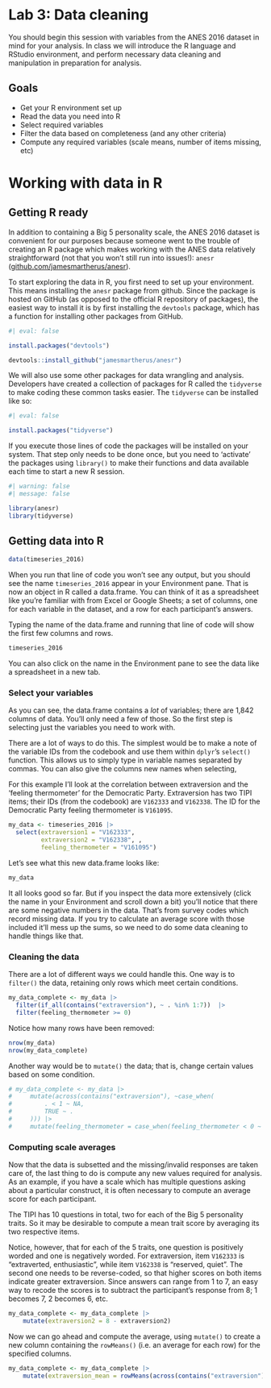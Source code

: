 # Lab 3: Data cleaning {.unnumbered}

You should begin this session with variables from the ANES 2016 dataset in mind for your analysis. In class we will introduce the R language and RStudio environment, and perform necessary data cleaning and manipulation in preparation for analysis.


## Goals

- Get your R environment set up
- Read the data you need into R
- Select required variables
- Filter the data based on completeness (and any other criteria)
- Compute any required variables (scale means, number of items missing, etc)


# Working with data in R




## Getting R ready

In addition to containing a Big 5 personality scale, the ANES 2016 dataset is convenient for our purposes because someone went to the trouble of creating an R package which makes working with the ANES data relatively straightforward (not that you won't still run into issues!): `anesr` ([github.com/jamesmartherus/anesr](https://github.com/jamesmartherus/anesr)).

To start exploring the data in R, you first need to set up your environment. This means installing the `anesr` package from github. Since the package is hosted on GitHub (as opposed to the official R repository of packages), the easiest way to install it is by first installing the `devtools` package, which has a function for installing other packages from GitHub.

```r
#| eval: false

install.packages("devtools")

devtools::install_github("jamesmartherus/anesr")

```


We will also use some other packages for data wrangling and analysis. Developers have created a collection of packages for R called the `tidyverse` to make coding these common tasks easier. The `tidyverse` can be installed like so:

```r
#| eval: false

install.packages("tidyverse")

```

If you execute those lines of code the packages will be installed on your system. That step only needs to be done once, but you need to 'activate' the packages using `library()` to make their functions and data available each time to start a new R session.

```r
#| warning: false
#| message: false

library(anesr)
library(tidyverse)

```


## Getting data into R

```r

data(timeseries_2016)

```

When you run that line of code you won't see any output, but you should see the name `timeseries_2016` appear in your Environment pane. That is now an object in R called a data.frame. You can think of it as a spreadsheet like you're familiar with from Excel or Google Sheets; a set of columns, one for each variable in the dataset, and a row for each participant's answers.

Typing the name of the data.frame and running that line of code will show the first few columns and rows.

```r

timeseries_2016

```

You can also click on the name in the Environment pane to see the data like a spreadsheet in a new tab.



### Select your variables

As you can see, the data.frame contains a *lot* of variables; there are 1,842 columns of data. You'll only need a few of those. So the first step is selecting just the variables you need to work with.

There are a lot of ways to do this. The simplest would be to make a note of the variable IDs from the codebook and use them within `dplyr`'s `select()` function. This allows us to simply type in variable names separated by commas. You can also give the columns new names when selecting,

For this example I'll look at the correlation between extraversion and the 'feeling thermometer' for the Democratic Party. Extraversion has two TIPI items; their IDs (from the codebook) are `V162333` and `V162338`. The ID for the Democratic Party feeling thermometer is `V161095`. 

```r

my_data <- timeseries_2016 |> 
  select(extraversion1 = "V162333", 
         extraversion2 = "V162338", ,
         feeling_thermometer = "V161095")

```

Let's see what this new data.frame looks like:

```r
my_data
```

It all looks good so far. But if you inspect the data more extensively (click the name in your Environment and scroll down a bit) you'll notice that there are some negative numbers in the data. That's from survey codes which record missing data. If you try to calculate an average score with those included it'll mess up the sums, so we need to do some data cleaning to handle things like that.


### Cleaning the data

There are a lot of different ways we could handle this. One way is to `filter()` the data, retaining only rows which meet certain conditions.

```r

my_data_complete <- my_data |>
  filter(if_all(contains("extraversion"), ~ . %in% 1:7))  |> 
  filter(feeling_thermometer >= 0)

```

Notice how many rows have been removed:

```r

nrow(my_data)
nrow(my_data_complete)

```

Another way would be to `mutate()` the data; that is, change certain values based on some condition.

```r

# my_data_complete <- my_data |>
#     mutate(across(contains("extraversion"), ~case_when(
#         . < 1 ~ NA,
#         TRUE ~ .
#     ))) |> 
#     mutate(feeling_thermometer = case_when(feeling_thermometer < 0 ~ NA, TRUE ~ feeling_thermometer))

```



### Computing scale averages

Now that the data is subsetted and the missing/invalid responses are taken care of, the last thing to do is compute any new values required for analysis. As an example, if you have a scale which has multiple questions asking about a particular construct, it is often necessary to compute an average score for each participant.

The TIPI has 10 questions in total, two for each of the Big 5 personality traits. So it may be desirable to compute a mean trait score by averaging its two respective items.

Notice, however, that for each of the 5 traits, one question is positively worded and one is negatively worded. For extraversion, item `V162333` is "extraverted, enthusiastic", while item `V162338` is "reserved, quiet". The second one needs to be reverse-coded, so that higher scores on both items indicate greater extraversion. Since answers can range from 1 to 7, an easy way to recode the scores is to subtract the participant's response from 8; 1 becomes 7, 2 becomes 6, etc.

```r

my_data_complete <- my_data_complete |>
    mutate(extraversion2 = 8 - extraversion2)

```

Now we can go ahead and compute the average, using `mutate()` to create a new column containing the `rowMeans()` (i.e. an average for each row) for the specified columns.

```r

my_data_complete <- my_data_complete |>
    mutate(extraversion_mean = rowMeans(across(contains("extraversion"))))

```
